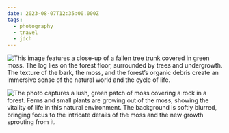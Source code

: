 ```yaml
---
date: 2023-08-07T12:35:00.000Z
tags:
  - photography
  - travel
  - jdch
---
```

![This image features a close-up of a fallen tree trunk covered in green moss. The log lies on the forest floor, surrounded by trees and undergrowth. The texture of the bark, the moss, and the forest’s organic debris create an immersive sense of the natural world and the cycle of life.](/assets/photos/20230807-IMG_6269.jpg)

![The photo captures a lush, green patch of moss covering a rock in a forest. Ferns and small plants are growing out of the moss, showing the vitality of life in this natural environment. The background is softly blurred, bringing focus to the intricate details of the moss and the new growth sprouting from it.](/assets/photos/20230807-IMG_6273.jpg)
